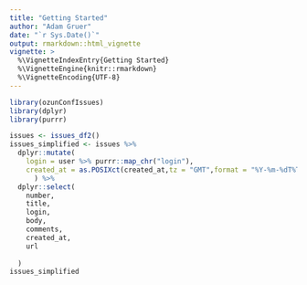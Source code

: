 ```yaml
---
title: "Getting Started"
author: "Adam Gruer"
date: "`r Sys.Date()`"
output: rmarkdown::html_vignette
vignette: >
  %\VignetteIndexEntry{Getting Started}
  %\VignetteEngine{knitr::rmarkdown}
  %\VignetteEncoding{UTF-8}
---
```



```r
library(ozunConfIssues)
library(dplyr)
library(purrr)

issues <- issues_df2()
issues_simplified <- issues %>%
  dplyr::mutate(
    login = user %>% purrr::map_chr("login"),
    created_at = as.POSIXct(created_at,tz = "GMT",format = "%Y-%m-%dT%T")
      ) %>%
  dplyr::select(
    number,
    title,
    login,
    body,
    comments,
    created_at,
    url
    
  )
issues_simplified
```

